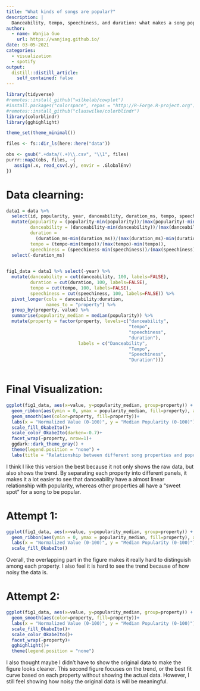 ```yaml
---
title: "What kinds of songs are popular?"
description: |
  Danceability, tempo, speechiness, and duration: what makes a song popular?
author:
  - name: Wanjia Guo
    url: https://wanjiag.github.io/
date: 03-05-2021
categories:
  - visualization
  - spotify
output:
  distill::distill_article:
    self_contained: false
---
```



```r

library(tidyverse)
#remotes::install_github("wilkelab/cowplot")
#install.packages("colorspace", repos = "http://R-Forge.R-project.org")
#remotes::install_github("clauswilke/colorblindr")
library(colorblindr)
library(gghighlight)

theme_set(theme_minimal())

files <- fs::dir_ls(here::here("data"))

obs <- gsub(".+data/(.+)\\.csv", "\\1", files)
purrr::map2(obs, files, ~{
   assign(.x, read_csv(.y), envir = .GlobalEnv)
})
```

# Data clearning:
```r
data1 = data %>% 
  select(id, popularity, year, danceability, duration_ms, tempo, speechiness) %>% 
  mutate(popularity = (popularity-min(popularity))/(max(popularity)-min(popularity)),
         danceability = (danceability-min(danceability))/(max(danceability)-min(danceability)),
         duration = 
           (duration_ms-min(duration_ms))/(max(duration_ms)-min(duration_ms)),
         tempo = (tempo-min(tempo))/(max(tempo)-min(tempo)),
         speechiness = (speechiness-min(speechiness))/(max(speechiness)-min(speechiness))) %>% 
  select(-duration_ms)
  

fig1_data = data1 %>% select(-year) %>% 
  mutate(danceability = cut(danceability, 100, labels=FALSE),
         duration = cut(duration, 100, labels=FALSE),
         tempo = cut(tempo, 100, labels=FALSE),
         speechiness = cut(speechiness, 100, labels=FALSE)) %>% 
  pivot_longer(cols = danceability:duration, 
               names_to = "property") %>% 
  group_by(property, value) %>% 
  summarise(popularity_median = median(popularity)) %>% 
  mutate(property = factor(property, levels=c("danceability",
                                              "tempo",
                                              "speechiness",
                                              "duration"),
                           labels = c("Danceability",
                                              "Tempo",
                                              "Speechiness",
                                              "Duration")))
  
```

# Final Visualization:
```r
ggplot(fig1_data, aes(x=value, y=popularity_median, group=property)) + 
  geom_ribbon(aes(ymin = 0, ymax = popularity_median, fill=property), alpha=0.3) + 
  geom_smooth(aes(color=property, fill=property))+
  labs(x = "Normalized Value (0-100)", y = "Median Popularity (0-100)") + 
  scale_fill_OkabeIto()+
  scale_color_OkabeIto(darken=-0.7)+
  facet_wrap(~property, nrow=1)+
  ggdark::dark_theme_gray() +
  theme(legend.position = "none") +
  labs(title = "Relationship between different song properties and popularity")
```

I think I like this version the best because it not only shows the raw data, but also shows the trend. By separating each property into different panels, it makes it a lot easier to see that danceability have a almost linear relationship with popularity, whereas other properties all have a "sweet spot" for a song to be popular. 

# Attempt 1:
```r
ggplot(fig1_data, aes(x=value, y=popularity_median, group=property)) + 
  geom_ribbon(aes(ymin = 0, ymax = popularity_median, fill=property), alpha=0.6) + 
  labs(x = "Normalized Value (0-100)", y = "Median Popularity (0-100)") + 
  scale_fill_OkabeIto()
```

Overall, the overlapping part in the figure makes it really hard to distinguish among each property. I also feel it is hard to see the trend because of how noisy the data is. 

# Attempt 2:
```r
ggplot(fig1_data, aes(x=value, y=popularity_median, group=property)) + 
  geom_smooth(aes(color=property, fill=property))+
  labs(x = "Normalized Value (0-100)", y = "Median Popularity (0-100)") + 
  scale_fill_OkabeIto()+
  scale_color_OkabeIto()+
  facet_wrap(~property)+
  gghighlight()+
  theme(legend.position = "none")
```

I also thought maybe I didn't have to show the original data to make the figure looks cleaner. This second figure focuses on the trend, or the best fit curve based on each property without showing the actual data. However, I still feel showing how noisy the original data is will be meaningful.